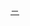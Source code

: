 {{Wikipedia category
| shortcut = CAT:C
| 本分類收錄了所有的 '''[[Wikipedia:方針與指引|指引]]'''。指引是共識所支撐的最佳作法。編輯者應該試著遵守指引，但最好仍要以常識判斷是否合適，有時例外是適用的。
}}
[[Category:维基百科方针与指引|－]]
